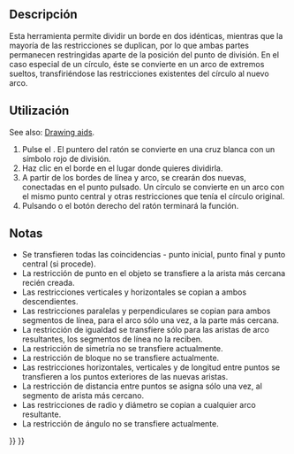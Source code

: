 <languages/>

<div class="mw-translate-fuzzy">
{{Docnav/es
|[[Sketcher_Extend/es|Extender]]
|[[Sketcher_External/es|Externo]]
|[[Sketcher_Workbench/es|Croquizador]]
|IconL=Sketcher_Extend.svg
|IconR=Sketcher_External.svg
|IconC=Workbench_Sketcher.svg
}}
</div>

<div class="mw-translate-fuzzy">
{{GuiCommand
|Name=Sketcher Split
|Name/es=Croquizador Dividir
|MenuLocation=Croquis → Croquizador Geometrías → Dividir
|Workbenches=[[Sketcher_Workbench/es|Croquizador]]
|Version=0.20
|SeeAlso=[[Sketcher_Trimming/es|Croquizador Recortar]]
}}
</div>

<span id="Description"></span>
==Descripción== 

<div class="mw-translate-fuzzy">
Esta herramienta permite dividir un borde en dos idénticas, mientras que la mayoría de las restricciones se duplican, por lo que ambas partes permanecen restringidas aparte de la posición del punto de división. En el caso especial de un círculo, éste se convierte en un arco de extremos sueltos, transfiriéndose las restricciones existentes del círculo al nuevo arco.
</div>

<span id="Usage"></span>
== Utilización ==

See also: [[Sketcher_Workbench#Drawing_aids|Drawing aids]].

<div class="mw-translate-fuzzy">
# Pulse el {{Button|[[File:Sketcher_Split.svg|16px]] [[Sketcher_Split/es|Dividir]]}}. El puntero del ratón se convierte en una cruz blanca con un símbolo rojo de división.
# Haz clic en el borde en el lugar donde quieres dividirla.
# A partir de los bordes de línea y arco, se crearán dos nuevas, conectadas en el punto pulsado. Un círculo se convierte en un arco con el mismo punto central y otras restricciones que tenía el círculo original.
# Pulsando {{KEY|Esc}} o el botón derecho del ratón terminará la función.
</div>

<span id="Notes"></span>
==Notas== 

<div class="mw-translate-fuzzy">
* Se transfieren todas las coincidencias - punto inicial, punto final y punto central (si procede).
* La restricción de punto en el objeto se transfiere a la arista más cercana recién creada.
* Las restricciones verticales y horizontales se copian a ambos descendientes.
* Las restricciones paralelas y perpendiculares se copian para ambos segmentos de línea, para el arco sólo una vez, a la parte más cercana.
* La restricción de igualdad se transfiere sólo para las aristas de arco resultantes, los segmentos de línea no la reciben.
* La restricción de simetría no se transfiere actualmente.
* La restricción de bloque no se transfiere actualmente.
* Las restricciones horizontales, verticales y de longitud entre puntos se transfieren a los puntos exteriores de las nuevas aristas.
* La restricción de distancia entre puntos se asigna sólo una vez, al segmento de arista más cercano.
* Las restricciones de radio y diámetro se copian a cualquier arco resultante.
* La restricción de ángulo no se transfiere actualmente.
</div>


<div class="mw-translate-fuzzy">
{{Docnav/es
|[[Sketcher_Extend/es|Extender]]
|[[Sketcher_External/es|Externo]]
|[[Sketcher_Workbench/es|Croquizador]]
|IconL=Sketcher_Extend.svg
|IconR=Sketcher_External.svg
|IconC=Workbench_Sketcher.svg
}}
</div>

{{Sketcher_Tools_navi{{#translation:}}}}
{{Userdocnavi{{#translation:}}}}